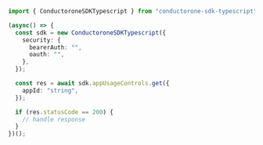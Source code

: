 ```typescript C1ApiAppV1AppUsageControlsServiceGet.ts
import { ConductoroneSDKTypescript } from "conductorone-sdk-typescript";

(async() => {
  const sdk = new ConductoroneSDKTypescript({
    security: {
      bearerAuth: "",
      oauth: "",
    },
  });

  const res = await sdk.appUsageControls.get({
    appId: "string",
  });

  if (res.statusCode == 200) {
    // handle response
  }
})();
```
